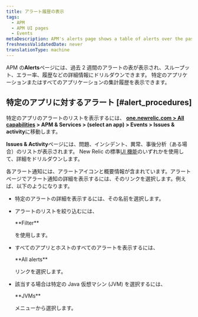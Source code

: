 ```yaml
---
title: アラート履歴の表示
tags:
  - APM
  - APM UI pages
  - Events
metaDescription: APM's alerts page shows a table of alerts over the past two weeks that you can drill down into for details.
freshnessValidatedDate: never
translationType: machine
---
```


APM の<DNT>**Alerts**</DNT>ページには、過去 2 週間のアラートの表が表示され、スループット、エラー率、履歴などの詳細情報にドリルダウンできます。 特定のアプリケーションまたはすべてのアプリケーションの集計履歴を表示できます。

## 特定のアプリに対するアラート [#alert_procedures]

特定のアプリのアラートのリストを表示するには、 <DNT>**[one.newrelic.com > All capabilities](https://one.newrelic.com/all-capabilities) > APM & Services > (select an app) > Events > Issues & activity**</DNT>に移動します。

<DNT>**Issues & Activity**</DNT>ページには、問題、インシデント、異常、事後分析（ある場合）のリストが表示されます。 New Relic の標準[UI 機能](/docs/new-relic-solutions/new-relic-one/introduction-new-relic-platform)のいずれかを使用して、詳細をドリルダウンします。

各アラート通知には、アラートアイコンと概要情報が含まれています。アラートページでアラート通知の詳細を表示するには、そのリンクを選択します。例えば、以下のようになります。

* 特定のアラートの詳細を表示するには、その名前を選択します。

* アラートのリストを絞り込むには、

  <DNT>
    **Filter**
  </DNT>

  を使用します。

* すべてのアプリとホストのすべてのアラートを表示するには、

  <DNT>
    **All alerts**
  </DNT>

  リンクを選択します。

* 該当する場合は特定の Java 仮想マシン (JVM) を選択するには、

  <DNT>
    **JVMs**
  </DNT>

  メニューから選択します。
